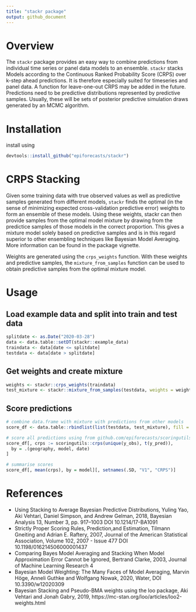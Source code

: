 ```yaml
---
title: "stackr package"
output: github_document
---
```


# Overview
The `stackr` package provides an easy way to combine predictions
from individual time series or panel data models to an 
ensemble. `stackr` stacks Models according to the Continuous Ranked Probability 
Score (CRPS) over k-step ahead predictions. It is therefore especially
suited for timeseries and panel data. A function for 
leave-one-out CRPS may be added in the future. Predictions need to be 
predictive distributions represented by predictive samples. Usually, these will 
be sets of posterior predictive simulation draws generated by an MCMC 
algorithm. 

# Installation
install using

``` r
devtools::install_github("epiforecasts/stackr")
```

# CRPS Stacking 
Given some training data with true observed values as well as predictive samples
generated from different models, `stackr` finds the optimal (in the sense of 
minimizing expected cross-validation predictive error) weights to form an
ensemble of these models. Using these weights, stackr can then provide
samples from the optimal model mixture by drawing from the predictice samples
of those models in the correct proportion. This gives a mixture model
solely based on predictive samples and is in this regard superior to other
ensembling techniques like Bayesian Model Averaging. More information 
can be found in the package vignette. 

Weights are generated using the `crps_weights` function. With these weights 
and predictive samples, the `mixture_from_samples` function can be used to obtain 
predictive samples from the optimal mixture model.

# Usage
## Load example data and split into train and test data
``` r
splitdate <- as.Date("2020-03-28")
data <- data.table::setDT(stackr::example_data)
traindata <- data[date <= splitdate]
testdata <- data[date > splitdate]
```


## Get weights and create mixture 
``` r
weights <- stackr::crps_weights(traindata)
test_mixture <- stackr::mixture_from_samples(testdata, weights = weights)
```

## Score predictions
``` r
# combine data.frame with mixture with predictions from other models
score_df <- data.table::rbindlist(list(testdata, test_mixture), fill = TRUE)

# score all predictions using from github.com/epiforecasts/scoringutils
score_df[, crps := scoringutils::crps(unique(y_obs), t(y_pred)),
  by = .(geography, model, date)
]

# summarise scores
score_df[, mean(crps), by = model][, setnames(.SD, "V1", "CRPS")]
```


# References
- Using Stacking to Average Bayesian Predictive Distributions, Yuling Yao, Aki Vehtari, Daniel Simpson, and Andrew Gelman, 2018, Bayesian Analysis 13, Number 3, pp. 917–1003 DOI 10.1214/17-BA1091
- Strictly Proper Scoring Rules, Prediction,and Estimation, 
Tilmann Gneiting and Adrian E. Raftery, 2007, Journal of the American
Statistical Association, Volume 102, 2007 - Issue 477 DOI 10.1198/016214506000001437
- Comparing Bayes Model Averaging and Stacking When Model Approximation Error Cannot be Ignored, 
Bertrand Clarke, 2003, Journal of Machine Learning Research 4
- Bayesian Model Weighting: The Many Faces of Model Averaging, 
Marvin Höge, Anneli Guthke and Wolfgang Nowak, 2020, Water, DOI 10.3390/w12020309
- Bayesian Stacking and Pseudo-BMA weights using the loo package, 
Aki Vehtari and Jonah Gabry, 2019, https://mc-stan.org/loo/articles/loo2-weights.html

